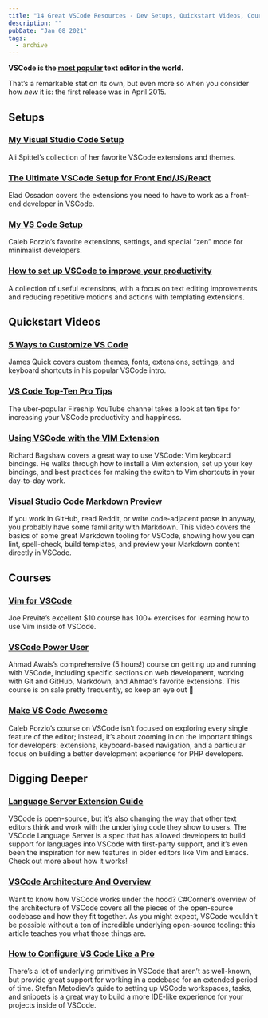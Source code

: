 ```yaml
---
title: "14 Great VSCode Resources - Dev Setups, Quickstart Videos, Courses, and Deep Dives"
description: ""
pubDate: "Jan 08 2021"
tags:
  - archive
---
```


**VSCode is the [most popular](https://www.software.com/src/ranking-the-top-5-code-editors-2019) text editor in the world.**

That’s a remarkable stat on its own, but even more so when you consider how _new_ it is: the first release was in April 2015.

## Setups

### [My Visual Studio Code Setup](https://welearncode.com/vscode-setup/)

Ali Spittel’s collection of her favorite VSCode extensions and themes.

### [The Ultimate VSCode Setup for Front End/JS/React](https://medium.com/productivity-freak/the-ultimate-vscode-setup-for-js-react-6a4f7bd51a2)

Elad Ossadon covers the extensions you need to have to work as a front-end developer in VSCode.

### [My VS Code Setup](https://calebporzio.com/my-vs-code-setup-2)

Caleb Porzio’s favorite extensions, settings, and special “zen” mode for minimalist developers.

### [How to set up VSCode to improve your productivity](https://www.freecodecamp.org/news/how-to-set-up-vscode-to-improve-your-productivity-fb14c81d4991/)

A collection of useful extensions, with a focus on text editing improvements and reducing repetitive motions and actions with templating extensions.

## Quickstart Videos

### [5 Ways to Customize VS Code](https://www.youtube.com/watch?v=yvXHM2NByh4)

James Quick covers custom themes, fonts, extensions, settings, and keyboard shortcuts in his popular VSCode intro.

### [VS Code Top-Ten Pro Tips](https://www.youtube.com/watch?v=u21W_tfPVrY)

The uber-popular Fireship YouTube channel takes a look at ten tips for increasing your VSCode productivity and happiness.

### [Using VSCode with the VIM Extension](https://www.youtube.com/watch?v=44snngEzNMQ)

Richard Bagshaw covers a great way to use VSCode: Vim keyboard bindings. He walks through how to install a Vim extension, set up your key bindings, and best practices for making the switch to Vim shortcuts in your day-to-day work.

### [Visual Studio Code Markdown Preview](https://www.youtube.com/watch?v=d9_8e3LrrCI)

If you work in GitHub, read Reddit, or write code-adjacent prose in anyway, you probably have some familiarity with Markdown. This video covers the basics of some great Markdown tooling for VSCode, showing how you can lint, spell-check, build templates, and preview your Markdown content directly in VSCode.

## Courses

### [Vim for VSCode](https://vimforvscode.com/)

Joe Previte’s excellent $10 course has 100+ exercises for learning how to use Vim inside of VSCode.

### [VSCode Power User](https://vscode.pro/)

Ahmad Awais’s comprehensive (5 hours!) course on getting up and running with VSCode, including specific sections on web development, working with Git and GitHub, Markdown, and Ahmad’s favorite extensions. This course is on sale pretty frequently, so keep an eye out 👀

### [Make VS Code Awesome](https://makevscodeawesome.com/)

Caleb Porzio’s course on VSCode isn’t focused on exploring every single feature of the editor; instead, it’s about zooming in on the important things for developers: extensions, keyboard-based navigation, and a particular focus on building a better development experience for PHP developers.

## Digging Deeper

### [Language Server Extension Guide](https://code.visualstudio.com/api/language-extensions/language-server-extension-guide)

VSCode is open-source, but it’s also changing the way that other text editors think and work with the underlying code they show to users. The VSCode Language Server is a spec that has allowed developers to build support for languages into VSCode with first-party support, and it’s even been the inspiration for new features in older editors like Vim and Emacs. Check out more about how it works!

### [VSCode Architecture And Overview](https://www.c-sharpcorner.com/article/vscode-architecture-and-overview/)

Want to know how VSCode works under the hood? C#Corner’s overview of the architecture of VSCode covers all the pieces of the open-source codebase and how they fit together. As you might expect, VSCode wouldn’t be possible without a ton of incredible underlying open-source tooling: this article teaches you what those things are.

### [How to Configure VS Code Like a Pro](https://medium.com/better-programming/how-to-configure-vs-code-like-a-pro-782d2d718586)

There’s a lot of underlying primitives in VSCode that aren’t as well-known, but provide great support for working in a codebase for an extended period of time. Stefan Metodiev’s guide to setting up VSCode workspaces, tasks, and snippets is a great way to build a more IDE-like experience for your projects inside of VSCode.
